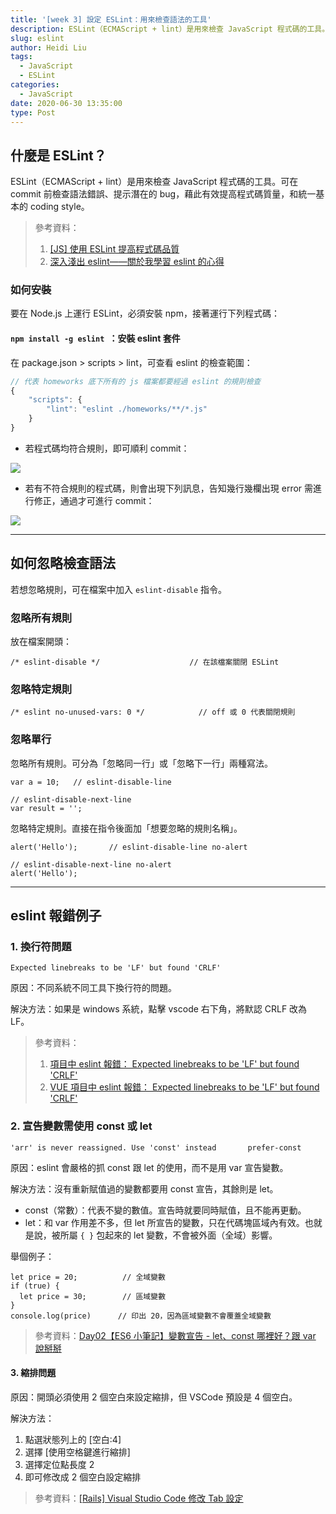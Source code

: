 ```yaml
---
title: '[week 3] 設定 ESLint：用來檢查語法的工具'
description: ESLint（ECMAScript + lint）是用來檢查 JavaScript 程式碼的工具。
slug: eslint
author: Heidi Liu
tags:
  - JavaScript
  - ESLint
categories:
  - JavaScript
date: 2020-06-30 13:35:00
type: Post
---
```


## 什麼是 ESLint？

ESLint（ECMAScript + lint）是用來檢查 JavaScript 程式碼的工具。可在 commit 前檢查語法錯誤、提示潛在的 bug，藉此有效提高程式碼質量，和統一基本的 coding style。

> 參考資料：
>
> 1. [[JS] 使用 ESLint 提高程式碼品質](https://larrylu.blog/improve-code-quality-using-eslint-742cf1f384f1)
> 2. [深入淺出 eslint——關於我學習 eslint 的心得](https://codertw.com/%E7%A8%8B%E5%BC%8F%E8%AA%9E%E8%A8%80/693370/)

### 如何安裝

要在 Node.js 上運行 ESLint，必須安裝 npm，接著運行下列程式碼：

#### `npm install -g eslint `：安裝 eslint 套件

在 package.json > scripts > lint，可查看 eslint 的檢查範圍：

```js
// 代表 homeworks 底下所有的 js 檔案都要經過 eslint 的規則檢查
{
	"scripts": {
		"lint": "eslint ./homeworks/**/*.js"
	}
}
```

- 若程式碼均符合規則，即可順利 commit：

![](https://i.imgur.com/c9Nv0Gh.png)

- 若有不符合規則的程式碼，則會出現下列訊息，告知幾行幾欄出現 error 需進行修正，通過才可進行 commit：

![](https://i.imgur.com/FLkbnqX.png)

---

## 如何忽略檢查語法

若想忽略規則，可在檔案中加入 `eslint-disable` 指令。

### 忽略所有規則

放在檔案開頭：

```
/* eslint-disable */                    // 在該檔案關閉 ESLint
```

### 忽略特定規則

```
/* eslint no-unused-vars: 0 */            // off 或 0 代表關閉規則
```

### 忽略單行

忽略所有規則。可分為「忽略同一行」或「忽略下一行」兩種寫法。

```
var a = 10;   // eslint-disable-line

// eslint-disable-next-line
var result = '';
```

忽略特定規則。直接在指令後面加「想要忽略的規則名稱」。

```
alert('Hello');       // eslint-disable-line no-alert

// eslint-disable-next-line no-alert
alert('Hello');
```

---

## eslint 報錯例子

### 1. 換行符問題

`Expected linebreaks to be 'LF' but found 'CRLF' `

原因：不同系統不同工具下換行符的問題。

解決方法：如果是 windows 系統，點擊 vscode 右下角，將默認 CRLF 改為 LF。

> 參考資料：
>
> 1. [項目中 eslint 報錯： Expected linebreaks to be 'LF' but found 'CRLF'](https://www.twblogs.net/a/5bb0204c2b7177781a0fc038)
> 2. [VUE 項目中 eslint 報錯： Expected linebreaks to be 'LF' but found 'CRLF'](https://blog.csdn.net/weixin_42342975/article/details/81486373)

### 2. 宣告變數需使用 const 或 let

`'arr' is never reassigned. Use 'const' instead       prefer-const`

原因：eslint 會嚴格的抓 const 跟 let 的使用，而不是用 var 宣告變數。

解決方法：沒有重新賦值過的變數都要用 const 宣告，其餘則是 let。

- const（常數）：代表不變的數值。宣告時就要同時賦值，且不能再更動。
- let：和 var 作用差不多，但 let 所宣告的變數，只在代碼塊區域內有效。也就是說，被所屬 `{ }` 包起來的 let 變數，不會被外面（全域）影響。

舉個例子：

```
let price = 20;          // 全域變數
if (true) {
  let price = 30;        // 區域變數
}
console.log(price)      // 印出 20，因為區域變數不會覆蓋全域變數
```

> 參考資料：[Day02【ES6 小筆記】變數宣告 - let、const 哪裡好？跟 var 說掰掰](https://ithelp.ithome.com.tw/articles/10213188)

#### 3. 縮排問題

原因：開頭必須使用 2 個空白來設定縮排，但 VSCode 預設是 4 個空白。

解決方法：

1. 點選狀態列上的 [空白:4]
2. 選擇 [使用空格鍵進行縮排]
3. 選擇定位點長度 2
4. 即可修改成 2 個空白設定縮排

> 參考資料：[[Rails] Visual Studio Code 修改 Tab 設定](https://medium.com/@yujiewang/rails-visual-studio-code-%E4%BF%AE%E6%94%B9-tab%E8%A8%AD%E5%AE%9A-74b0fc748f28)

